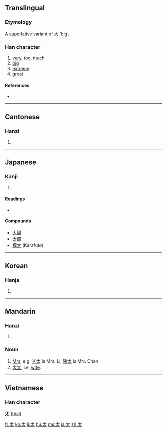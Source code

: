 {{see|大|犬}}
==Translingual==

===Etymology===
A superlative variant of [[大]] ‘big’.

===Han character===
{{Han char|rn=37|rad=大|as=01|sn=4|four=4003<sub>0</sub>|canj=大戈 (KI)}}

# [[very]], [[too]], [[much]]
# [[big]]
# [[extreme]]
# [[great]]

====References====
* {{Han ref|kx=0248.100|dkj=05834|dj=0505.010|hdz=10524.010|uh=592A|ud=22826|bh=A4D3|bd=42195}}

----

==Cantonese==

===Hanzi===
{{yue-hanzi|jyut=|y=[[taai3]]}}

# {{defn|Cantonese}}

----

==Japanese==

===Kanji===
{{ja-kanji|grade=2|rs=大01}}

# {{defn|Japanese}}

====Readings====
* {{ja-readings|on=[[た]] (ta), [[たい]] (tai)|kun=[[ふとい]] (futoi), [[はなはだ]] (hanahada), [[ふとる]] (futoru)}}

====Compounds====
* [[太陽]]
* [[太郎]]
* [[樺太]] (Karafuto)

----

==Korean==

===Hanja===
{{ko-hanja|hangeul=태|eumhun=클|rv=tae|mr=t'ae}}

# {{defn|Korean}}

----

==Mandarin==
===Hanzi===
{{cmn-hanzi|pin=[[tài]] ([[tai4]])|wg=[[t'ai4|t'ai<sup>4</sup>]]}}
# {{defn|Mandarin}}
===Noun===
{{infl|zh|noun|sc=Hani}}{{zh-attention|needs inflection template}}
# [[Mrs]], e.g. [[李]][[太]] is Mrs. Li, [[陳]][[太]] is Mrs. Chan
# [[太太]], i.e. [[wife]].
----
==Vietnamese==
===Han character===
'''太''' ([[thái]])

[[fr:太]]
[[ko:太]]
[[li:太]]
[[hu:太]]
[[ms:太]]
[[ja:太]]
[[zh:太]]